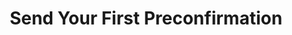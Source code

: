 ---
title: 'Send Your First Preconfirmation'
description: 'Get started with Taiyi as a node operator in under 5 minutes'
icon: '1'
---